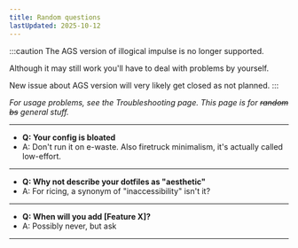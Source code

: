 ```yaml
---
title: Random questions
lastUpdated: 2025-10-12
---
```


:::caution
The AGS version of illogical impulse is no longer supported.

Although it may still work you'll have to deal with problems by yourself.

New issue about AGS version will very likely get closed as not planned.
:::

_For usage problems, see the Troubleshooting page. This page is for ~~random bs~~ general stuff._

---
- **Q: Your config is bloated**
- A: Don't run it on e-waste. Also firetruck minimalism, it's actually called low-effort.
---
- **Q: Why not describe your dotfiles as "aesthetic"**
- A: For ricing, a synonym of "inaccessibility" isn't it?
---
- **Q: When will you add [Feature X]?**
- A: Possibly never, but ask
---

